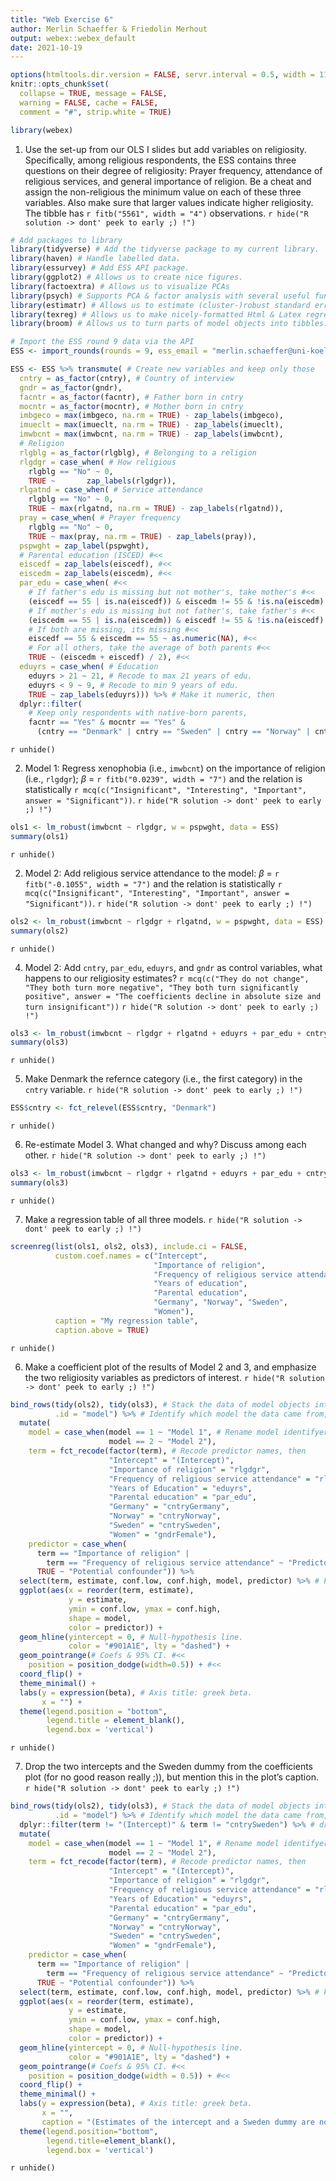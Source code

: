 ```yaml
---
title: "Web Exercise 6"
author: Merlin Schaeffer & Friedolin Merhout
output: webex::webex_default
date: 2021-10-19
---
```


```r
options(htmltools.dir.version = FALSE, servr.interval = 0.5, width = 115, digits = 2)
knitr::opts_chunk$set(
  collapse = TRUE, message = FALSE, 
  warning = FALSE, cache = FALSE,
  comment = "#", strip.white = TRUE)

library(webex)
```

1) Use the set-up from our OLS I slides but add variables on religiosity. Specifically, among religious respondents, the ESS contains three questions on their degree of religiosity: Prayer frequency, attendance of religious services, and general importance of religion. Be a cheat and assign the non-religious the minimum value on each of these three variables. Also make sure that larger values indicate higher religiosity. The tibble has `r fitb("5561", width = "4")` observations.
`r hide("R solution -> dont' peek to early ;) !")`
```r
# Add packages to library
library(tidyverse) # Add the tidyverse package to my current library.
library(haven) # Handle labelled data.
library(essurvey) # Add ESS API package.
library(ggplot2) # Allows us to create nice figures.
library(factoextra) # Allows us to visualize PCAs
library(psych) # Supports PCA & factor analysis with several useful functions.
library(estimatr) # Allows us to estimate (cluster-)robust standard errors
library(texreg) # Allows us to make nicely-formatted Html & Latex regression tables.
library(broom) # Allows us to turn parts of model objects into tibbles.
```

```r
# Import the ESS round 9 data via the API
ESS <- import_rounds(rounds = 9, ess_email = "merlin.schaeffer@uni-koeln.de", format = "spss")
```

```r
ESS <- ESS %>% transmute( # Create new variables and keep only those
  cntry = as_factor(cntry), # Country of interview
  gndr = as_factor(gndr),
  facntr = as_factor(facntr), # Father born in cntry
  mocntr = as_factor(mocntr), # Mother born in cntry
  imbgeco = max(imbgeco, na.rm = TRUE) - zap_labels(imbgeco),
  imueclt = max(imueclt, na.rm = TRUE) - zap_labels(imueclt),
  imwbcnt = max(imwbcnt, na.rm = TRUE) - zap_labels(imwbcnt),
  # Religion
  rlgblg = as_factor(rlgblg), # Belonging to a religion
  rlgdgr = case_when( # How religious
    rlgblg == "No" ~ 0,
    TRUE ~       zap_labels(rlgdgr)),
  rlgatnd = case_when( # Service attendance
    rlgblg == "No" ~ 0,
    TRUE ~ max(rlgatnd, na.rm = TRUE) - zap_labels(rlgatnd)),
  pray = case_when( # Prayer frequency
    rlgblg == "No" ~ 0,
    TRUE ~ max(pray, na.rm = TRUE) - zap_labels(pray)),
  pspwght = zap_label(pspwght),
  # Parental education (ISCED) #<<
  eiscedf = zap_labels(eiscedf), #<<
  eiscedm = zap_labels(eiscedm), #<<
  par_edu = case_when( #<<
    # If father's edu is missing but not mother's, take mother's #<<
    (eiscedf == 55 | is.na(eiscedf)) & eiscedm != 55 & !is.na(eiscedm) ~ eiscedm, #<<
    # If mother's edu is missing but not father's, take father's #<<
    (eiscedm == 55 | is.na(eiscedm)) & eiscedf != 55 & !is.na(eiscedf)  ~ eiscedf, #<<
    # If both are missing, its missing #<<
    eiscedf == 55 & eiscedm == 55 ~ as.numeric(NA), #<<
    # For all others, take the average of both parents #<<
    TRUE ~ (eiscedm + eiscedf) / 2), #<<
  eduyrs = case_when( # Education
    eduyrs > 21 ~ 21, # Recode to max 21 years of edu.
    eduyrs < 9 ~ 9, # Recode to min 9 years of edu.
    TRUE ~ zap_labels(eduyrs))) %>% # Make it numeric, then
  dplyr::filter(
    # Keep only respondents with native-born parents,
    facntr == "Yes" & mocntr == "Yes" &
      (cntry == "Denmark" | cntry == "Sweden" | cntry == "Norway" | cntry == "Germany"))
```
`r unhide()`

2) Model 1: Regress xenophobia (i.e., `imwbcnt`) on the importance of religion (i.e., `rlgdgr`); $\beta$ = `r fitb("0.0239", width = "7")` and the relation is statistically `r mcq(c("Insignificant", "Interesting", "Important", answer = "Significant"))`.
`r hide("R solution -> dont' peek to early ;) !")`
```r
ols1 <- lm_robust(imwbcnt ~ rlgdgr, w = pspwght, data = ESS)
summary(ols1)
```
`r unhide()`

2) Model 2: Add religious service attendance to the model: $\beta$ = `r fitb("-0.1055", width = "7")` and the relation is statistically `r mcq(c("Insignificant", "Interesting", "Important", answer = "Significant"))`.
`r hide("R solution -> dont' peek to early ;) !")`
```r
ols2 <- lm_robust(imwbcnt ~ rlgdgr + rlgatnd, w = pspwght, data = ESS)
summary(ols2)
```
`r unhide()`

4) Model 2: Add `cntry`, `par_edu`, `eduyrs`, and `gndr` as control variables, what happens to our religiosity estimates? `r mcq(c("They do not change", "They both turn more negative", "They both turn significantly positive", answer = "The coefficients decline in absolute size and turn insignificant"))`
`r hide("R solution -> dont' peek to early ;) !")`
```r
ols3 <- lm_robust(imwbcnt ~ rlgdgr + rlgatnd + eduyrs + par_edu + cntry + gndr, w = pspwght, data = ESS)
summary(ols3)
```
`r unhide()`

5) Make Denmark the refernce category (i.e., the first category) in the `cntry` variable.
`r hide("R solution -> dont' peek to early ;) !")`
```r
ESS$cntry <- fct_relevel(ESS$cntry, "Denmark")
```
`r unhide()`

6) Re-estimate Model 3. What changed and why? Discuss among each other.
`r hide("R solution -> dont' peek to early ;) !")`
```r
ols3 <- lm_robust(imwbcnt ~ rlgdgr + rlgatnd + eduyrs + par_edu + cntry + gndr, w = pspwght, data = ESS)
summary(ols3)
```
`r unhide()`

7) Make a regression table of all three models.
`r hide("R solution -> dont' peek to early ;) !")`
```r
screenreg(list(ols1, ols2, ols3), include.ci = FALSE,
          custom.coef.names = c("Intercept", 
                                "Importance of religion",
                                "Frequency of religious service attendance",
                                "Years of education",
                                "Parental education", 
                                "Germany", "Norway", "Sweden", 
                                "Women"),
          caption = "My regression table", 
          caption.above = TRUE)
```
`r unhide()`

6) Make a coefficient plot of the results of Model 2 and 3, and emphasize the two religiosity variables as predictors of interest.
`r hide("R solution -> dont' peek to early ;) !")`
```r
bind_rows(tidy(ols2), tidy(ols3), # Stack the data of model objects into one tibble.
          .id = "model") %>% # Identify which model the data came from, then
  mutate(
    model = case_when(model == 1 ~ "Model 1", # Rename model identifyer.
                      model == 2 ~ "Model 2"),
    term = fct_recode(factor(term), # Recode predictor names, then
                      "Intercept" = "(Intercept)",
                      "Importance of religion" = "rlgdgr",
                      "Frequency of religious service attendance" = "rlgatnd",
                      "Years of Education" = "eduyrs",
                      "Parental education" = "par_edu",
                      "Germany" = "cntryGermany",
                      "Norway" = "cntryNorway",
                      "Sweden" = "cntrySweden",
                      "Women" = "gndrFemale"),
    predictor = case_when(
      term == "Importance of religion" | 
        term == "Frequency of religious service attendance" ~ "Predictor",
      TRUE ~ "Potential confounder")) %>% 
  select(term, estimate, conf.low, conf.high, model, predictor) %>% # keep only some of all the info, then
  ggplot(aes(x = reorder(term, estimate),
             y = estimate, 
             ymin = conf.low, ymax = conf.high,
             shape = model,
             color = predictor)) +
  geom_hline(yintercept = 0, # Null-hypothesis line.
             color = "#901A1E", lty = "dashed") + 
  geom_pointrange(# Coefs & 95% CI. #<<
    position = position_dodge(width=0.5)) + #<<
  coord_flip() + 
  theme_minimal() +
  labs(y = expression(beta), # Axis title: greek beta.
       x = "") +
  theme(legend.position = "bottom",
        legend.title = element_blank(),
        legend.box = 'vertical')
```
`r unhide()`

7) Drop the two intercepts and the Sweden dummy from the coefficients plot (for no good reason really ;)), but mention this in the plot's caption.
`r hide("R solution -> dont' peek to early ;) !")`
```r
bind_rows(tidy(ols2), tidy(ols3), # Stack the data of model objects into one tibble.
          .id = "model") %>% # Identify which model the data came from, then
  dplyr::filter(term != "(Intercept)" & term != "cntrySweden") %>% # drop the two intercepts and Sweden dummy, then
  mutate(
    model = case_when(model == 1 ~ "Model 1", # Rename model identifyer.
                      model == 2 ~ "Model 2"),
    term = fct_recode(factor(term), # Recode predictor names, then
                      "Intercept" = "(Intercept)",
                      "Importance of religion" = "rlgdgr",
                      "Frequency of religious service attendance" = "rlgatnd",
                      "Years of Education" = "eduyrs",
                      "Parental education" = "par_edu",
                      "Germany" = "cntryGermany",
                      "Norway" = "cntryNorway",
                      "Sweden" = "cntrySweden",
                      "Women" = "gndrFemale"),
    predictor = case_when(
      term == "Importance of religion" | 
        term == "Frequency of religious service attendance" ~ "Predictor",
      TRUE ~ "Potential confounder")) %>% 
  select(term, estimate, conf.low, conf.high, model, predictor) %>% # keep only some of all the info, then
  ggplot(aes(x = reorder(term, estimate),
             y = estimate, 
             ymin = conf.low, ymax = conf.high,
             shape = model, 
             color = predictor)) +
  geom_hline(yintercept = 0, # Null-hypothesis line.
             color = "#901A1E", lty = "dashed") + 
  geom_pointrange(# Coefs & 95% CI. #<<
    position = position_dodge(width = 0.5)) + #<<
  coord_flip() + 
  theme_minimal() +
  labs(y = expression(beta), # Axis title: greek beta.
       x = "",
       caption = "(Estimates of the intercept and a Sweden dummy are not shown)") +
  theme(legend.position="bottom",
        legend.title=element_blank(),
        legend.box = 'vertical')
```
`r unhide()`
